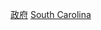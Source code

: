 {{Commonscat|Government of South Carolina}}

[[Category:南卡羅來納州|政府]]
[[Category:美國州政府|South Carolina]]